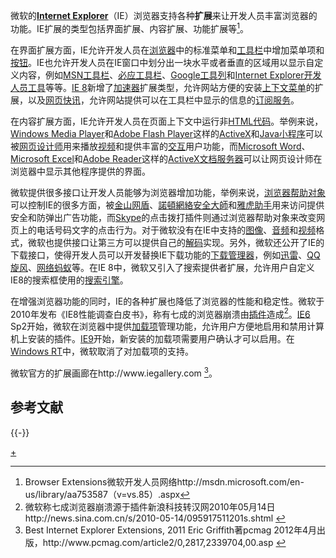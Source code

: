 {{refimprove|time=2016-12-14T09:22:01+00:00}}
{{update|time=2016-12-14T09:22:01+00:00}}
微软的'''[[Internet_Explorer|Internet Explorer]]'''（IE）浏览器支持各种'''扩展'''来让开发人员丰富浏览器的功能。IE扩展的类型包括界面扩展、内容扩展、功能扩展等<ref>Browser Extensions微软开发人员网络http://msdn.microsoft.com/en-us/library/aa753587（v=vs.85）.aspx{{Dead link|date=2018年10月 |bot=InternetArchiveBot |fix-attempted=yes }}</ref>。

在界面扩展方面，IE允许开发人员在[[浏览器|浏览器]]中的标准菜单和[[工具栏|工具栏]]中增加菜单项和[[按钮|按钮]]。IE也允许开发人员在IE窗口中划分出一块水平或者垂直的区域用以显示自定义内容，例如[[MSN工具栏|MSN工具栏]]、[[必应工具栏|必应工具栏]]、[[Google工具列|Google工具列]]和[[Internet_Explorer开发人员工具|Internet Explorer开发人员工具]]等等。[[Internet_Explorer_8|IE 8]]新增了[[加速器_(Internet_Explorer)|加速器]]扩展类型，允许网站方便的安装[[上下文菜单|上下文菜单]]的扩展，以及[[网页快讯|网页快讯]]，允许网站提供可以在工具栏中显示的信息的[[订阅服务|订阅服务]]。

在内容扩展方面，IE允许开发人员在页面上下文中运行非[[HTML|HTML]][[代码|代码]]。举例来说，[[Windows_Media_Player|Windows Media Player]]和[[Adobe_Flash_Player|Adobe Flash Player]]这样的[[ActiveX|ActiveX]]和[[Java_applet|Java小程序]]可以被[[网页设计师|网页设计师]]用来播放[[视频|视频]]和提供丰富的[[人机交互|交互]]用户功能，而[[Microsoft_Word|Microsoft Word]]、[[Microsoft_Excel|Microsoft Excel]]和[[Adobe_Reader|Adobe Reader]]这样的[[ActiveX文档|ActiveX文档]][[服务器|服务器]]可以让网页设计师在浏览器中显示其他程序提供的界面。

微软提供很多接口让开发人员能够为浏览器增加功能，举例来说，[[浏览器帮助对象|浏览器帮助对象]]可以控制IE的很多方面，被[[金山网盾|金山网盾]]、[[諾頓網絡安全大師|諾頓網絡安全大師]]和[[雅虎助手|雅虎助手]]用来访问提供安全和防弹出广告功能，而[[Skype|Skype]]的点击拨打插件则通过浏览器帮助对象来改变网页上的电话号码文字的点击行为。对于微软没有在IE中支持的[[图像|图像]]、[[音频|音频]]和[[视频|视频]]格式，微软也提供接口让第三方可以提供自己的[[解码|解码]]实现。另外，微软还公开了IE的下载接口，使得开发人员可以开发替换IE下载功能的[[下载管理程序比较|下载管理器]]，例如[[迅雷|迅雷]]、[[QQ旋风|QQ旋风]]、[[网络蚂蚁|网络蚂蚁]]等。在IE 8中，微软又引入了搜索提供者扩展，允许用户自定义IE8的搜索框使用的[[搜索引擎|搜索引擎]]。

在增强浏览器功能的同时，IE的各种扩展也降低了浏览器的性能和稳定性。微软于2010年发布《IE8性能调查白皮书》，称有七成的浏览器崩溃由[[插件|插件]]造成<ref>微软称七成浏览器崩溃源于插件新浪科技转汉网2010年05月14日http://news.sina.com.cn/s/2010-05-14/095917511201s.shtml {{Wayback|url=http://news.sina.com.cn/s/2010-05-14/095917511201s.shtml |date=20131104121900 }}</ref>。[[Internet_Explorer_6|IE6]] Sp2开始，微软在浏览器中提供[[加载项|加载项]]管理功能，允许用户方便地启用和禁用计算机上安装的插件。[[Internet_Explorer_9|IE9]]开始，新安装的加载项需要用户确认才可以启用。在[[Windows_RT|Windows RT]]中，微软取消了对加载项的支持。

微软官方的扩展画廊在http://www.iegallery.com {{Wayback|url=http://www.iegallery.com/ |date=20120617155646 }}<ref>Best Internet Explorer Extensions, 2011 Eric Griffith著pcmag 2012年4月出版，http://www.pcmag.com/article2/0,2817,2339704,00.asp {{Wayback|url=http://www.pcmag.com/article2/0,2817,2339704,00.asp |date=20180408220146 }}</ref>。

== 参考文献 ==
{{Reflist}}

{{-}}
{{Internet Explorer}}
{{Microsoft}}

[[Category:Internet_Explorer加载项|+]]